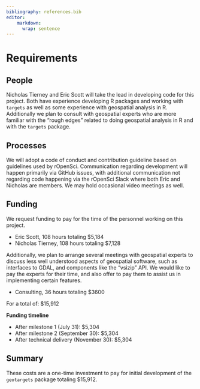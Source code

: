 ```yaml
---
bibliography: references.bib
editor:
    markdown: 
      wrap: sentence
---
```


# Requirements

<!-- 
An idea of what is required to make the project actually happen
-->

## People

Nicholas Tierney and Eric Scott will take the lead in developing code for this project.
Both have experience developing R packages and working with `targets` as well as some experience with geospatial analysis in R.
Additionally we plan to consult with geospatial experts who are more familiar with the "rough edges" related to doing geospatial analysis in R and with the `targets` package.

## Processes

<!-- 
What processes need to be put in place e.g. codes of conduct, regular ISC meetings, handover to the community at large?
-->

We will adopt a code of conduct and contribution guideline based on guidelines used by rOpenSci.
Communication regarding development will happen primarily via GitHub issues, with additional communication not regarding code happening via the rOpenSci Slack where both Eric and Nicholas are members.
We may hold occasional video meetings as well.

## Funding

We request funding to pay for the time of the personnel working on this project.

-   Eric Scott, 108 hours totaling \$5,184
-   Nicholas Tierney, 108 hours totaling \$7,128

Additionally, we plan to arrange several meetings with geospatial experts to discuss less well understood aspects of geospatial software, such as interfaces to GDAL, and components like the "vsizip" API.
We would like to pay the experts for their time, and also offer to pay them to assist us in implementing certain features.

-   Consulting, 36 hours totaling \$3600

For a total of: \$15,912

**Funding timeline**

-   After milestone 1 (July 31): \$5,304 <!--# third? -->
-   After milestone 2 (September 30): \$5,304 <!--# third? -->
-   After technical delivery (November 30): \$5,304 <!--# the rest -->

## Summary

```{=html}
<!--
A summary of the requirements that contextualises the costs
-->
```
These costs are a one-time investment to pay for initial development of the `geotargets` package totaling \$15,912.
